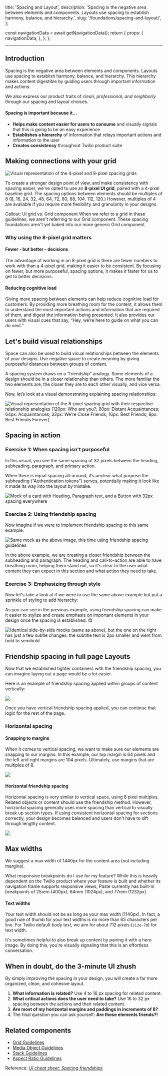   title: 'Spacing and Layout',
  description:
    'Spacing is the negative area between elements and components. Layouts use spacing to establish harmony, balance, and hierarchy.',
  slug: '/foundations/spacing-and-layout/',
};




  const navigationData = await getNavigationData();
  return {
    props: {
      navigationData,
    },
  };
};

<content>

<GenericHeader name={meta.title} description={meta.description} categoryRoute={SidebarCategoryRoutes.FOUNDATIONS} />

</content>

---

<contentwrapper>

<PageAside data={mdxHeadings} />

<content>

## Introduction

Spacing is the negative area between elements and components. Layouts use spacing to establish harmony, balance, and hierarchy. This hierarchy makes content digestible by guiding users through important information and actions.

We also express our product traits of _clean, professional, and neighborly_ through our spacing and layout choices.

#### Spacing is important because it...

- **Helps make content easier for users to consume** and visually signals that this is going to be an easy experience
- **Establishes a hierarchy** of information that relays important actions and information to the user
- **Creates consistency** throughout Twilio product suite

## Making connections with your grid

<Image src={SpacingBlocks} placeholder="blur" alt="Visual representation of the 4-pixel and 8-pixel spacing grids" />

To create a stronger design point of view, and make consistency with spacing easier, we've opted to use an **8-pixel UI grid**, paired with a 4-pixel baseline grid. The spacing options between elements should be multiples of 8 (8, 16, 24, 32, 48, 64, 72, 80, 88, 104, 112, 120.) However, multiples of 4 are available if you require more flexibility and granularity in your designs.

<Callout variant="neutral" marginY="space70">
  <CalloutHeading as="h5">Callout: UI grid vs. Grid component</CalloutHeading>
  <CalloutText>
    When we refer to a grid in these guidelines, we aren't referring to our Grid component. These spacing foundations
    aren't yet baked into our more generic <Anchor href="/components/grid">Grid component</Anchor>.
  </CalloutText>
</Callout>

### Why using the 8-pixel grid matters

#### Fewer - but better - decisions

The advantage of working in an 8-pixel grid is there are fewer numbers to work with than a 4-pixel grid, making it easier to be consistent. By focusing on fewer, but more purposeful, spacing options, it makes it faster for us to get to better decisions.

#### Reducing cognitive load

Giving more spacing between elements can help reduce cognitive load for customers. By providing more breathing room for the content, it allows them to understand the most important actions and information that are required of them, and digest the information being presented. It also provides our users with visual cues that say, “Hey, we’re here to guide on what you can do next.”

## Let's build visual relationships

Space can also be used to build visual relationships between the elements of your designs. Use negative space to create meaning by giving purposeful distances between groups of content.

A spacing system draws on a “friendship” analogy. Some elements of a design should be in a closer relationship than others. The more familiar the two elements are, the closer they are to each other visually, and vice versa.

Now, let’s look at a visual demonstrating explaining spacing relationships:

<Image
  src={BestFriends}
  placeholder="blur"
  alt="Visual representation of the 8-pixel spacing grid with their respective relationship analogies (120px: Who are you?; 80px: Distant Acquaintances; 64px: Acquaintances; 32px: We're Close Friends; 16px: Best Friends; 8px: Best Friends Forever)"
/>

## Spacing in action

### Exercise 1: When spacing isn't purposeful

In this visual, you see the same spacing of 32 pixels between the heading, subheading, paragraph, and primary action.

When there is equal spacing all-around, it’s unclear what purpose the subheading (“Authentication tokens”) serves, potentially making it look like it made its way into the layout by mistake.

<Image
  src={EqualSpacing}
  placeholder="blur"
  alt="Mock of a card with Heading, Paragraph text, and a Button with 32px spacing everywhere"
/>

### Exercise 2: Using friendship spacing

Now imagine if we were to implement friendship spacing to this same example:

<Image
  src={FriendshipSpacing}
  placeholder="blur"
  alt="Same mock as the above image, this time using friendship spacing guidelines"
/>

In the above example, we are creating a closer friendship between the subheading and paragraph. The heading and call-to-action are able to have breathing room, helping them stand out, so it's clear to the user what content they can expect in this section and what action they need to take.

### Exercise 3: Emphasizing through style

Now let's take a look at if we were to use the same above example but put a sprinkle of styling to add hierarchy:

As you can see in the previous example, using friendship spacing can make it easier to stylize and create emphasis on important elements in your design once the spacing is established. 😋

<Image
  src={EmphasizeHierarchy}
  placeholder="blur"
  alt="Identical side-by-side mocks (same as above), but the one on the right has just a few subtle changes: the subtitle text is 2px smaller and went from bold to semibold"
/>

## Friendship spacing in full page Layouts

Now that we established tighter containers with the friendship spacing, you can imagine laying out a page would be a lot easier.

Here is an example of friendship spacing applied within groups of content vertically:

<Image src={FullPage} placeholder="blur" />

Once you have vertical friendship spacing applied, you can continue that logic for the rest of the page.

### Horizontal spacing

#### Snapping to margins

When it comes to vertical spacing, we want to make sure our elements are snapping to our margins. In this example, our top margin is 64 pixels and the left and right margins are 104 pixels. Ultimately, use margins that are multiples of 8.

<Image src={SnappingMargins} placeholder="blur" />

#### Horizontal friendship spacing

Horizontal spacing is very similar to vertical space, using 8 pixel multiples. Related objects or content should use the friendship method. However, horizontal spacing generally uses more spacing than vertical to visually break up section types. If using consistent horizontal spacing for sections correctly, your design becomes balanced and users don’t have to sift through lengthy content.

<Image src={HorizontalSpacing} placeholder="blur" />

## Max widths

We suggest a max width of 1440px for the content area (not including margins).

<Callout variant="neutral" marginY="space70">
  <CalloutHeading as="h5">What responsive breakpoints do I use for my feature?</CalloutHeading>
  <CalloutText>
    While this is heavily dependent on the Twilio product where your feature is built and whether its navigation frame
    supports responsive views, Paste currently has built-in breakpoints of 25rem (400px), 64rem (1024px), and 77rem
    (1232px).
  </CalloutText>
</Callout>

#### Text widths

Your text width should not be as long as your max width (1140px). In fact, a good rule of thumb for your text widths is no more than 65 characters per line. For Twilio default body text, we aim for about 712 pixels (`size-70`) for text width.

It's sometimes helpful to also break up content by pairing it with a hero image. By doing this, you're visually signaling that this is an effortless conversation.

## When in doubt, do the 3-minute UI zhush

By simply improving the spacing in your design, you will create a far more organized, clean, and cohesive layout.

1. **What information is related?** Use 4 to 16 px spacing for related content.
2. **What critical actions does the user need to take?** Use 16 to 32 px spacing between the actions and their related content.
3. **Are most of my horizontal margins and paddings in increments of 8?**
4. The final question you can ask yourself: **Are these elements friends?!**

## Related components

- [Grid Guidelines](/components/grid)
- [Media Object Guidelines](/components/media-object)
- [Stack Guidelines](/components/stack)
- [Aspect Ratio Guidelines](/components/aspect-ratio)

Reference: _[UI cheat sheet: Spacing friendships](https://uxdesign.cc/ui-cheat-sheet-spacing-friendships-e37a6fccc407)_

</content>

</contentwrapper>
